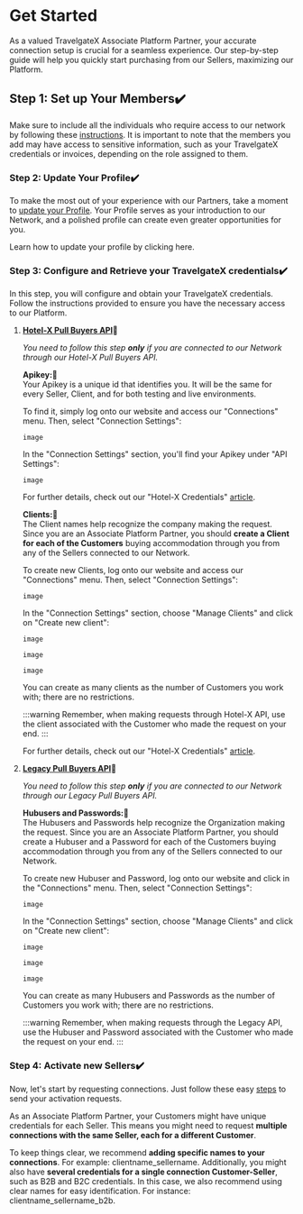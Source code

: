 ﻿---
sidebar_position: 1
---

# Get Started

As a valued TravelgateX Associate Platform Partner, your accurate connection setup is crucial for a seamless experience. Our step-by-step guide will help you quickly start purchasing from our Sellers, maximizing our Platform.

## Step 1: Set up Your Members✔️
Make sure to include all the individuals who require access to our network by following these [instructions](https://knowledge.travelgate.com/add-user-to-account). It is important to note that the members you add may have access to sensitive information, such as your TravelgateX credentials or invoices, depending on the role assigned to them.

### Step 2: Update Your Profile✔️
To make the most out of your experience with our Partners, take a moment to [update your Profile](https://knowledge.travelgate.com/customize-profile). Your Profile serves as your introduction to our Network, and a polished profile can create even greater opportunities for you.

Learn how to update your profile by clicking here.

### Step 3: Configure and Retrieve your TravelgateX credentials✔️
In this step, you will configure and obtain your TravelgateX credentials. Follow the instructions provided to ensure you have the necessary access to our Platform.

1. <ins>**Hotel-X Pull Buyers API</ins>🚀**

	_You need to follow this step **only** if you are connected to our Network through our Hotel-X Pull Buyers API._

	**Apikey:🔎**  
	Your Apikey is a unique id that identifies you. It will be the same for every Seller, Client, and for both testing and live environments.

	To find it, simply log onto our website and access our "Connections" menu. Then, select "Connection Settings":

	```
	image
	```


	In the "Connection Settings" section, you'll find your Apikey under "API Settings":

	```
	image
	```
 

	For further details, check out our "Hotel-X Credentials" [article](https://knowledge.travelgate.com/hotel-x-credentials).

	**Clients:🔎**  
	The Client names help recognize the company making the request. Since you are an Associate Platform Partner, you should **create a Client for each of the Customers** buying accommodation through you from any of the Sellers connected to our Network.

	To create new Clients, log onto our website and access our "Connections" menu. Then, select "Connection Settings":

	```
	image
	```

	In the "Connection Settings" section, choose "Manage Clients" and click on "Create new client":

	```
	image
	```

	```
	image
	```

	```
	image
	```



	You can create as many clients as the number of Customers you work with; there are no restrictions.

	:::warning
	Remember, when making requests through Hotel-X API, use the client associated with the Customer who made the request on your end.
	:::

	For further details, check out our "Hotel-X Credentials" [article](https://knowledge.travelgate.com/hotel-x-credentials).

 
1. <ins>**Legacy Pull Buyers API</ins>🚀**

	_You need to follow this step **only** if you are connected to our Network through our Legacy Pull Buyers API._

	**Hubusers and Passwords:🔎**  
	The Hubusers and Passwords help recognize the Organization making the request. Since you are an Associate Platform Partner, you should create a Hubuser and a Password for each of the Customers buying accommodation through you from any of the Sellers connected to our Network.

	To create new Hubuser and Password, log onto our website and click in the "Connections" menu. Then, select "Connection Settings":

	```
	image
	```

	In the "Connection Settings" section, choose "Manage Clients" and click on "Create new client":

	```
	image
	```
	```
	image
	```
	```
	image
	```




	You can create as many Hubusers and Passwords as the number of Customers you work with; there are no restrictions.

	:::warning
	Remember, when making requests through the Legacy API, use the Hubuser and Password associated with the Customer who made the request on your end.
	:::

### Step 4: Activate new Sellers✔️
Now, let's start by requesting connections. Just follow these easy [steps](https://knowledge.travelgate.com/auto-activations-quickguide) to send your activation requests.

As an Associate Platform Partner, your Customers might have unique credentials for each Seller. This means you might need to request **multiple connections with the same Seller, each for a different Customer**.

To keep things clear, we recommend **adding specific names to your connections**. For example: clientname_sellername. Additionally, you might also have **several credentials for a single connection Customer-Seller**, such as B2B and B2C credentials. In this case, we also recommend using clear names for easy identification. For instance: clientname_sellername_b2b.

<TipContactCustomerCare/>